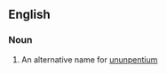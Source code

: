 ==English==

===Noun===
{{en-noun|sg=[[eka-]][[bismuth]]|-}}

#{{element}} An alternative name for [[ununpentium]]